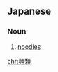 ==Japanese==
{{ja-kanjitab|めん|るい|yomi=o}}

===Noun===
{{ja-noun|めんるい|kyu=麵類}}

# [[noodles]]

[[chr:麺類]]